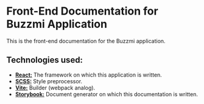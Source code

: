 
<Meta title='Introduction' />

# Front-End Documentation for Buzzmi Application

This is the front-end documentation for the Buzzmi application.

## Technologies used:

- [**React:**](https://react.dev/) The framework on which this application is written.
- [**SCSS:**](https://sass-lang.com/) Style preprocessor.
- [**Vite:**](https://vitejs.dev/) Builder (webpack analog).
- [**Storybook:**](https://storybook.js.org/) Document generator on which this documentation is written.